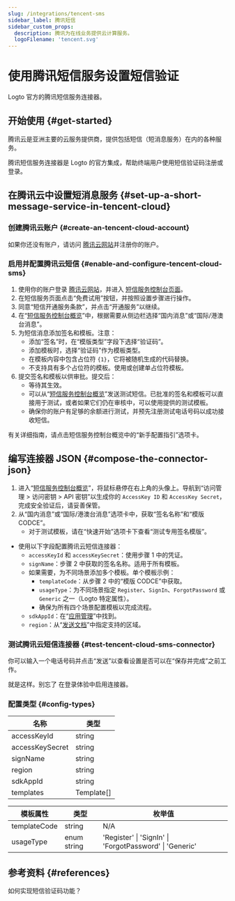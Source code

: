 ```yaml
---
slug: /integrations/tencent-sms
sidebar_label: 腾讯短信
sidebar_custom_props:
  description: 腾讯为在线业务提供云计算服务。
  logoFilename: 'tencent.svg'
---
```



# 使用腾讯短信服务设置短信验证

Logto 官方的腾讯短信服务连接器。

<GuideTip />

## 开始使用 \{#get-started}

腾讯云是亚洲主要的云服务提供商，提供包括短信（短消息服务）在内的各种服务。

腾讯短信服务连接器是 Logto 的官方集成，帮助终端用户使用短信验证码注册或登录。

## 在腾讯云中设置短消息服务 \{#set-up-a-short-message-service-in-tencent-cloud}

### 创建腾讯云账户 \{#create-an-tencent-cloud-account}

如果你还没有账户，请访问 [腾讯云网站](https://cloud.tencent.com/)并注册你的账户。

### 启用并配置腾讯云短信 \{#enable-and-configure-tencent-cloud-sms}

1. 使用你的账户登录 [腾讯云网站](https://cloud.tencent.com/)，并进入 [短信服务控制台页面](https://cloud.tencent.com/product/sms)。
2. 在短信服务页面点击“免费试用”按钮，并按照设置步骤进行操作。
3. 同意“短信开通服务条款”，并点击“开通服务”以继续。
4. 在“[短信服务控制台概览](https://console.cloud.tencent.com/smsv2)”中，根据需要从侧边栏选择“国内消息”或“国际/港澳台消息”。
5. 为短信消息添加签名和模板。注意：
   - 添加“签名”时，在“模版类型”字段下选择“验证码”。
   - 添加模板时，选择“验证码”作为模板类型。
   - 在模板内容中包含占位符 `{1}`，它将被随机生成的代码替换。
   - 不支持具有多个占位符的模板。使用或创建单占位符模板。
6. 提交签名和模板以供审批。提交后：
   - 等待其生效。
   - 可以从“[短信服务控制台概览](https://console.cloud.tencent.com/smsv2)”发送测试短信。已批准的签名和模板可以直接用于测试，或者如果它们仍在审核中，可以使用提供的测试模板。
   - 确保你的账户有足够的余额进行测试，并预先注册测试电话号码以成功接收短信。

有关详细指南，请点击短信服务控制台概览中的“新手配置指引”选项卡。

## 编写连接器 JSON \{#compose-the-connector-json}

1. 进入“[短信服务控制台概览](https://console.cloud.tencent.com/smsv2)”，将鼠标悬停在右上角的头像上。导航到“访问管理 > 访问密钥 > API 密钥”以生成你的 `AccessKey ID` 和 `AccessKey Secret`，完成安全验证后，请妥善保管。
2. 从“国内消息”或“国际/港澳台消息”选项卡中，获取“签名名称”和“模版 CODCE”。
   - 对于测试模板，请在“快速开始”选项卡下查看“测试专用签名模版”。

- 使用以下字段配置腾讯云短信连接器：
  - `accessKeyId` 和 `accessKeySecret`：使用步骤 1 中的凭证。
  - `signName`：步骤 2 中获取的签名名称。适用于所有模板。
  - 如果需要，为不同场景添加多个模板。单个模板示例：
    - `templateCode`：从步骤 2 中的“模版 CODCE”中获取。
    - `usageType`：为不同场景指定 `Register`、`SignIn`、`ForgotPassword` 或 `Generic` 之一（Logto 特定属性）。
    - 确保为所有四个场景配置模板以完成流程。
  - `sdkAppId`：在“[应用管理](https://console.cloud.tencent.com/smsv2/app-manage)”中找到。
  - `region`：从“[发送文档](https://cloud.tencent.com/document/api/382/52071#.E5.9C.B0.E5.9F.9F.E5.88.97.E8.A1.A8)”中指定支持的区域。

### 测试腾讯云短信连接器 \{#test-tencent-cloud-sms-connector}

你可以输入一个电话号码并点击“发送”以查看设置是否可以在“保存并完成”之前工作。

就是这样。别忘了 <MainSiteUrl href="/connectors/sms-connectors#enable-phone-number-sign-up-or-sign-in">在登录体验中启用连接器</MainSiteUrl>。

### 配置类型 \{#config-types}

| 名称            | 类型       |
| --------------- | ---------- |
| accessKeyId     | string     |
| accessKeySecret | string     |
| signName        | string     |
| region          | string     |
| sdkAppId        | string     |
| templates       | Template[] |

| 模板属性     | 类型        | 枚举值                                                  |
| ------------ | ----------- | ------------------------------------------------------- |
| templateCode | string      | N/A                                                     |
| usageType    | enum string | 'Register' \| 'SignIn' \| 'ForgotPassword' \| 'Generic' |

## 参考资料 \{#references}

<Url href="https://cloud.tencent.com/document/product/382/43070">如何实现短信验证码功能？</Url>
